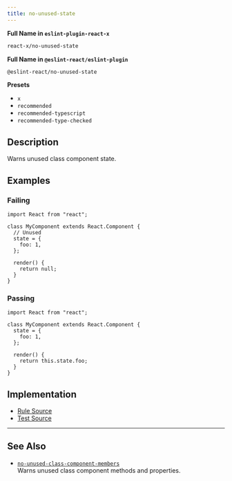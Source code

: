 ```yaml
---
title: no-unused-state
---
```


**Full Name in `eslint-plugin-react-x`**

```sh copy
react-x/no-unused-state
```

**Full Name in `@eslint-react/eslint-plugin`**

```sh copy
@eslint-react/no-unused-state
```

**Presets**

- `x`
- `recommended`
- `recommended-typescript`
- `recommended-type-checked`

## Description

Warns unused class component state.

## Examples

### Failing

```tsx
import React from "react";

class MyComponent extends React.Component {
  // Unused
  state = {
    foo: 1,
  };

  render() {
    return null;
  }
}
```

### Passing

```tsx
import React from "react";

class MyComponent extends React.Component {
  state = {
    foo: 1,
  };

  render() {
    return this.state.foo;
  }
}
```

## Implementation

- [Rule Source](https://github.com/Rel1cx/eslint-react/tree/main/packages/plugins/eslint-plugin-react-x/src/rules/no-unused-state.ts)
- [Test Source](https://github.com/Rel1cx/eslint-react/tree/main/packages/plugins/eslint-plugin-react-x/src/rules/no-unused-state.spec.ts)

---

## See Also

- [`no-unused-class-component-members`](./no-unused-class-component-members)\
  Warns unused class component methods and properties.
